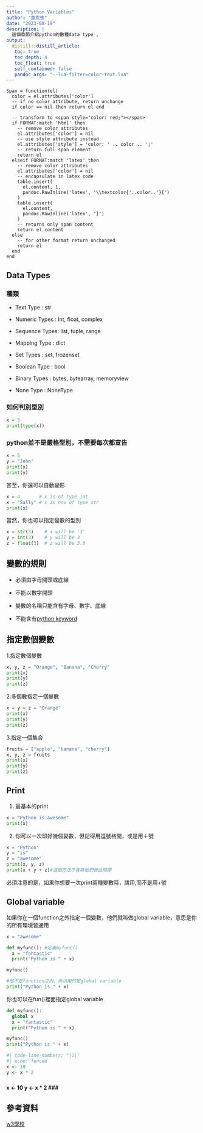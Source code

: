 ```yaml
---
title: "Python Variables"
author: "董宸賓"
date: "2023-08-19"
description: |
  這個章節介紹python的數種data type ,
output:
  distill::distill_article: 
   toc: true
   toc_depth: 4
   toc_float: true
   self_contained: false
   pandoc_args: "--lua-filter=color-text.lua"
---
```

```cat
Span = function(el)
  color = el.attributes['color']
  -- if no color attribute, return unchange
  if color == nil then return el end
  
  -- transform to <span style="color: red;"></span>
  if FORMAT:match 'html' then
    -- remove color attributes
    el.attributes['color'] = nil
    -- use style attribute instead
    el.attributes['style'] = 'color: ' .. color .. ';'
    -- return full span element
    return el
  elseif FORMAT:match 'latex' then
    -- remove color attributes
    el.attributes['color'] = nil
    -- encapsulate in latex code
    table.insert(
      el.content, 1,
      pandoc.RawInline('latex', '\\textcolor{'..color..'}{')
    )
    table.insert(
      el.content,
      pandoc.RawInline('latex', '}')
    )
    -- returns only span content
    return el.content
  else
    -- for other format return unchanged
    return el
  end
end
```
## Data Types

### 種類

- Text Type     :	str

- Numeric Types :	int, float, complex

- Sequence Types:	list, tuple, range

- Mapping Type  :	dict

- Set Types     :	set, frozenset

- Boolean Type  :	bool

- Binary Types  :	bytes, bytearray, memoryview

- None Type     :	NoneType

### 如何判別型別

```python
x = 5
print(type(x))
```

### python並不是嚴格型別，不需要每次都宣告

```python
x = 5
y = "John"
print(x)
print(y)
```

甚至，你還可以自動變形

```python
x = 4       # x is of type int
x = "Sally" # x is now of type str
print(x)
```

當然，你也可以指定變數的型別

```python
x = str(3)    # x will be '3'
y = int(3)    # y will be 3
z = float(3)  # z will be 3.0
```

## 變數的規則

-   必須由字母開頭或底線

-   不能以數字開頭

-   變數的名稱只能含有字母、數字、底線

-   不能含有[python keyword](https://www.w3schools.com/python/python_ref_keywords.asp)

## 指定數個變數

1.指定數個變數

```python
x, y, z = "Orange", "Banana", "Cherry"
print(x)
print(y)
print(z)
```

2.多個數指定一個變數

```python
x = y = z = "Orange"
print(x)
print(y)
print(z)
```

3.指定一個集合

```python
fruits = ["apple", "banana", "cherry"]
x, y, z = fruits
print(x)
print(y)
print(z)
```

## Print

1.  最基本的print

```python
x = "Python is awesome"
print(x)
```

2.  你可以一次印好幾個變數，但記得用逗號格開，或是用＋號

```python
x = "Python"
y = "is"
z = "awesome"
print(x, y, z)
print(x + y + z)#這個方法不會將他們彼此隔開
```

必須注意的是，如果你想要一次print兩種變數時，請用,而不是用+號

## Global variable

如果你在一個function之外指定一個變數，他們就叫做global variable，意思是你的所有環境皆通用

```python
x = "awesome"

def myfunc(): #定義myfunc()
  x = "fantastic"
  print("Python is " + x)

myfunc()

#他不是function之內，所以用的是global variable
print("Python is " + x)

```

你也可以在fun()裡面指定global variable

```python
def myfunc():
  global x
  x = "fantastic"
  print("Python is " + x)

myfunc()
print("Python is " + x)
```

```r
#| code-line-numbers: "|1|"
#| echo: fenced
x <- 10
y <- x * 2
```

### <b>
x <- 10
y <- x * 2
### </b>

## 參考資料
[w3學校](https://www.w3schools.com/python/python_variables.asp)



